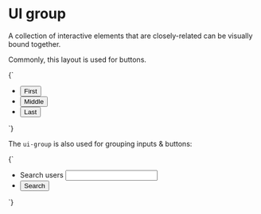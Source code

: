 
<Meta title="Organisms/UI group" />

# UI group

A collection of interactive elements that are closely-related can be visually bound together.

Commonly, this layout is used for buttons.

<Canvas>
  <Story name="UI group - buttons">
    {`
      <ul class="o-ui-group u-flex u-list-none">
        <li>
          <button type="button" class="a-button a-button--ui o-ui-group__item u-border-radius-0-tr u-border-radius-0-br">First</button>
        </li>
        <li>
          <button type="button" class="a-button a-button--ui o-ui-group__item u-border-radius-0">Middle</button>
        </li>
        <li>
          <button type="button" class="a-button a-button--ui u-border-radius-0-tl u-border-radius-0-bl">Last</button>
        </li>
      </ul>
    `}
  </Story>
</Canvas>

The `ui-group` is also used for grouping inputs & buttons:

<Canvas>
  <Story name="UI group - input & button">
    {`
      <ul class="o-ui-group u-flex u-list-none">
        <li class="u-flex">
          <label for="search_users" class="u-sr-only">Search users</label>
          <input type="search" id="search_users" class="o-ui-group__item u-border-radius-0-tr u-border-radius-0-br" />
        </li>
        <li class="u-flex">
          <button type="button" class="a-button a-button--ui u-border-radius-0-tl u-border-radius-0-bl">Search</button>
        </li>
      </ul>
    `}
  </Story>
</Canvas>

